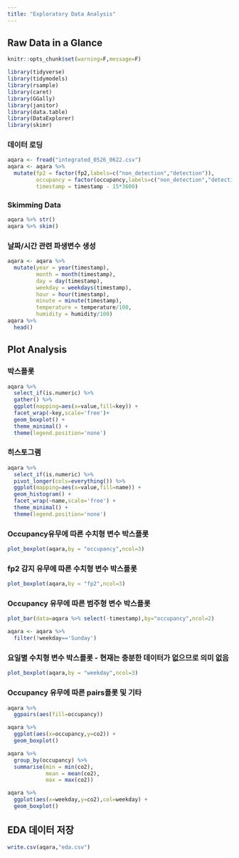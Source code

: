 ```yaml
---
title: "Exploratory Data Analysis"
---
```


## Raw Data in a Glance

```r
knitr::opts_chunk$set(warning=F,message=F)

library(tidyverse)
library(tidymodels)
library(rsample)
library(caret)
library(GGally)
library(janitor)
library(data.table)
library(DataExplorer)
library(skimr)
```

### 데이터 로딩

```r
aqara <- fread("integrated_0526_0622.csv")
aqara <- aqara %>% 
  mutate(fp2 = factor(fp2,labels=c("non_detection","detection")),
         occupancy = factor(occupancy,labels=c("non_detection","detection")),
         timestamp = timestamp - 15*3600)
```

### Skimming Data

```r
aqara %>% str()
aqara %>% skim()
```

### 날짜/시간 관련 파생변수 생성

```r
aqara <- aqara %>% 
  mutate(year = year(timestamp),
         month = month(timestamp),
         day = day(timestamp),
         weekday = weekdays(timestamp),
         hour = hour(timestamp),
         minute = minute(timestamp),
         temperature = temperature/100,
         humidity = humidity/100) 
aqara %>% 
  head()
```

## Plot Analysis

### 박스플롯

```r
aqara %>% 
  select_if(is.numeric) %>%
  gather() %>% 
  ggplot(mapping=aes(x=value,fill=key)) +
  facet_wrap(~key,scale='free')+
  geom_boxplot() +
  theme_minimal() +
  theme(legend.position='none')
```

### 히스토그램

```r
aqara %>% 
  select_if(is.numeric) %>% 
  pivot_longer(cols=everything()) %>% 
  ggplot(mapping=aes(x=value,fill=name)) +
  geom_histogram() +
  facet_wrap(~name,scale='free') +
  theme_minimal() +
  theme(legend.position='none')
```

### Occupancy유무에 따른 수치형 변수 박스플롯

```r
plot_boxplot(aqara,by = "occupancy",ncol=3)
```

### fp2 감지 유무에 따른 수치형 변수 박스플롯

```r
plot_boxplot(aqara,by = "fp2",ncol=3)
```

### Occupancy 유무에 따른 범주형 변수 박스플롯

```r
plot_bar(data=aqara %>% select(-timestamp),by="occupancy",ncol=2)
```

```r
aqara <- aqara %>% 
  filter(!weekday=='Sunday') 
```

### 요일별 수치형 변수 박스플롯 - 현재는 충분한 데이터가 없으므로 의미 없음

```r
plot_boxplot(aqara,by = "weekday",ncol=3)
```

### Occupancy 유무에 따른 pairs플롯 및 기타

```r
aqara %>% 
  ggpairs(aes(fill=occupancy))

```

```r
aqara %>% 
  ggplot(aes(x=occupancy,y=co2)) +
  geom_boxplot()
```

```r
aqara %>% 
  group_by(occupancy) %>% 
  summarise(min = min(co2),
            mean = mean(co2),
            max = max(co2))
```

```r
aqara %>% 
  ggplot(aes(x=weekday,y=co2),col=weekday) +
  geom_boxplot()
```

## EDA 데이터 저장

```r
write.csv(aqara,"eda.csv")
```
